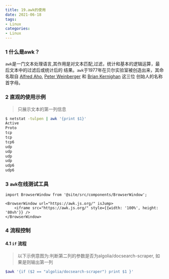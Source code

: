 ```yaml
---
title: 19.awk的使用
date: 2021-06-18
tags:
- Linux
categories:
- Linux
---
```



### 1 什么是awk？
`awk`是一门文本处理语言,其作用是对文本匹配,过滤，统计和基本的逻辑运算，最后文本中的过滤后或统计后的
结果。`awk`于1977年在贝尔实验室被创造出来，其命名取自
[Alfred Aho](https://en.wikipedia.org/wiki/Alfred_Aho),
[Peter Weinberger](https://en.wikipedia.org/wiki/Peter_J._Weinberger) 和
[Brian Kernighan](https://en.wikipedia.org/wiki/Brian_Kernighan) 这三位
创始人的名称首字母。

### 2 直观的使用示例
>  只展示文本的第一列信息
``` bash
$ netstat -tulpen | awk '{print $1}'
Active
Proto
tcp
tcp
tcp6
udp
udp
udp
udp
udp6
udp6
```
### 3 `awk`在线测试工具

```mdx-code-block
import BrowserWindow from '@site/src/components/BrowserWindow';

<BrowserWindow url="https://awk.js.org/" isJump>
    <iframe src="https://awk.js.org/" style={{width: '100%', height: '80vh'}} />
</BrowserWindow>
```
### 4 流程控制

#### 4.1 `if` 流程

> 以下示例意图为:判断第二列的参数是否为algolia/docsearch-scraper, 如果是则输出第一列

``` bash
$awk '{if ($2 == "algolia/docsearch-scraper") print $1 }'
```




